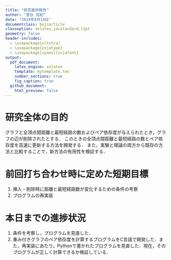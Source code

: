 ```yaml
---
title: "研究進捗報告"
author: "里谷 佳紀"
date: "2019年6月14日"
documentclass: bxjsarticle
classoption: xelatex,ja=standard,11pt
geometry: false
header-includes:
  - \usepackage{xltxtra}
  - \usepackage{zxjatype}
  - \usepackage[ipaex]{zxjafont}
output:
  pdf_document:
    latex_engine: xelatex
    template: mytemplate.tex
    number_sections: true
    fig_caption: true
  github_document:
    html_preview: false
---
```


# 研究全体の目的
グラフと全頂点間距離と最短経路の数およびペア依存度が与えられたとき，グラフの辺が削除されたとする． 
このときの全頂点間距離と最短経路の数とペア依存度を高速に更新する方法を開発する． 
また，実験と理論の両方から既存の方法と比較することで，新方法の有用性を検証する．

# 前回打ち合わせ時に定めた短期目標
1. 挿入・削除時に距離と最短経路数が変化するための条件の考察
2. プログラムの再実装

# 本日までの進捗状況
1. 条件を考察し，プログラムを見直した．
2. 重み付きグラフのペア依存度を計算するプログラムをC言語で開発した．また，再実装にあたり，Pythonで書かれたプログラムを見直した．現在，そのプログラムが正しく計算できるか検証している．
